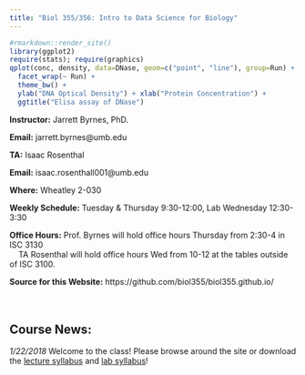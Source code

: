 ```yaml
---
title: "Biol 355/356: Intro to Data Science for Biology"
---
```


```r
#rmarkdown::render_site()
library(ggplot2)
require(stats); require(graphics)
qplot(conc, density, data=DNase, geom=c("point", "line"), group=Run) +
  facet_wrap(~ Run) +
  theme_bw() +
  ylab("DNA Optical Density") + xlab("Protein Concentration") +
  ggtitle("Elisa assay of DNase")
```

**Instructor:** Jarrett Byrnes, PhD.

**Email:** jarrett.byrnes@umb.edu

**TA:** Isaac Rosenthal

**Email:** isaac.rosenthall001@umb.edu

**Where:** Wheatley 2-030  

**Weekly Schedule:** Tuesday & Thursday 9:30-12:00, Lab Wednesday 12:30-3:30

**Office Hours:** Prof. Byrnes will hold office hours Thursday from 2:30-4 in ISC 3130  
&nbsp; &nbsp; TA Rosenthal will hold office hours Wed from 10-12 at the tables outside of ISC 3100.

**Source for this Website:** https://github.com/biol355/biol355.github.io/
&nbsp;  
&nbsp;  
&nbsp;  

## Course News:  
*1/22/2018*  Welcome to the class! Please browse around the site or download the [lecture syllabus](./governance_syllabus/byrnes_355_datascience_lecture_1.docx) and [lab syllabus](./governance_syllabus/byrnes_356_datascience_lab_1.docx)!
